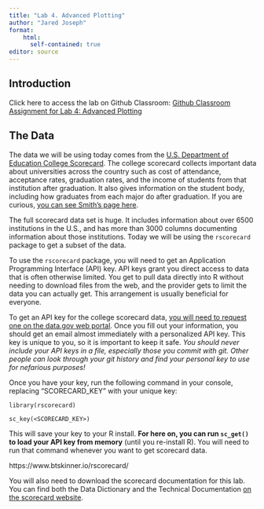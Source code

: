 ```yaml
---
title: "Lab 4. Advanced Plotting"
author: "Jared Joseph"
format:
    html:
      self-contained: true
editor: source
---
```


## Introduction

Click here to access the lab on Github Classroom: [Github Classroom Assignment for Lab 4: Advanced Plotting](XXXXX)



## The Data

The data we will be using today comes from the [U.S. Department of Education College Scorecard](https://collegescorecard.ed.gov/). The college scorecard collects important data about universities across the country such as cost of attendance, acceptance rates, graduation rates, and the income of students from that institution after graduation. It also gives information on the student body, including how graduates from each major do after graduation. If you are curious, [you can see Smith's page here](https://collegescorecard.ed.gov/school/?167835-Smith-College).

The full scorecard data set is huge. It includes information about over 6500 institutions in the U.S., and has more than 3000 columns documenting information about those institutions. Today we will be using the `rscorecard` package to get a subset of the data.

To use the `rscorecard` package, you will need to get an Application Programming Interface (API) key. API keys grant you direct access to data that is often otherwise limited. You get to pull data directly into R without needing to download files from the web, and the provider gets to limit the data you can actually get. This arrangement is usually beneficial for everyone.

To get an API key for the college scorecard data, [you will need to request one on the data.gov web portal](https://api.data.gov/signup/). Once you fill out your information, you should get an email almost immediately with a personalized API key. This key is unique to you, so it is important to keep it safe. *You should never include your API keys in a file, especially those you commit with git. Other people can look through your git history and find your personal key to use for nefarious purposes!*

Once you have your key, run the following command in your console, replacing "SCORECARD_KEY" with your unique key:

```
library(rscorecard)

sc_key(<SCORECARD_KEY>)
```

This will save your key to your R install. **For here on, you can run `sc_get()` to load your API key from memory** (until you re-install R). You will need to run that command whenever you want to get scorecard data.





https://www.btskinner.io/rscorecard/


You will also need to download the scorecard documentation for this lab. You can find both the Data Dictionary and the Technical Documentation [on the scorecard website](https://collegescorecard.ed.gov/data/documentation/).



